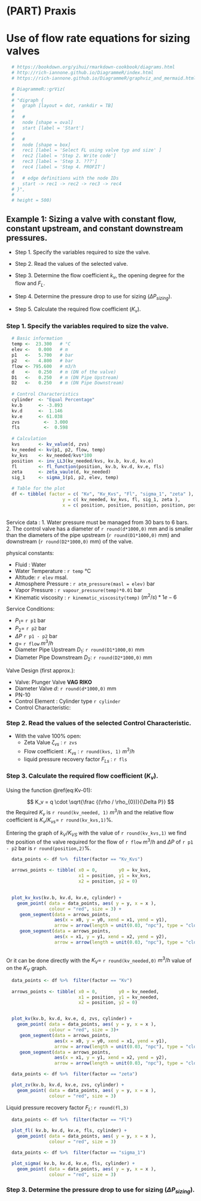 # (PART) Praxis {-} 

# Use of flow rate equations for sizing valves

```r

  # https://bookdown.org/yihui/rmarkdown-cookbook/diagrams.html
  # http://rich-iannone.github.io/DiagrammeR/index.html
  # https://rich-iannone.github.io/DiagrammeR/graphviz_and_mermaid.html

  # DiagrammeR::grViz(
  # 
  # "digraph {
  #   graph [layout = dot, rankdir = TB]
  #   
  #   #
  #   node [shape = oval]
  #   start [label = 'Start']
  #   
  #   # 
  #   node [shape = box]        
  #   rec1 [label = 'Select FL using valve typ and size' ]
  #   rec2 [label = 'Step 2. Write code']
  #   rec3 [label = 'Step 3. ???']
  #   rec4 [label = 'Step 4. PROFIT']
  # 
  #   # edge definitions with the node IDs
  #   start -> rec1 -> rec2 -> rec3 -> rec4
  # }",
  # 
  # height = 500)

```
  

## Example 1: Sizing a valve with constant flow, constant upstream, and constant downstream pressures.

   - Step 1. Specify the variables required  to size the valve.
   - Step 2. Read the values of the selected valve.
   - Step 3. Determine the flow coefficient $k_v$, the opening degree for the flow and $F_L$.
   
   - Step 4. Determine the pressure drop to use for sizing ($\Delta{P_{sizing}}).$
   - Step 5. Calculate the required flow coefficient ($K_v$).
   
   

### Step 1. Specify the variables required  to size the valve.

```r

  # Basic information
  temp <-  23.300   # °C
  elev <-   0.000   # m 
  p1   <-   5.700   # bar
  p2   <-   4.800   # bar
  flow <- 795.600   # m3/h
  d    <-   0.250   # m (DN of the valve)
  D1   <-   0.250   # m (DN Pipe Upstream)
  D2   <-   0.250   # m (DN Pipe Downstream)
  
  # Control Characteristics
  cylinder	<- "Equal Percentage"
  kv.b      <- -3.893
  kv.d	    <-  1.146
  kv.e      <- 61.038
  zvs	      <-  3.000
  fls	      <-  0.598
  
  # Calculation
  kvs       <- kv_value(d, zvs)
  kv_needed <- kv(p1, p2, flow, temp)
  kv_kvs    <- kv_needed/kvs*100
  position  <- inv_LL3(kv_needed/kvs, kv.b, kv.d, kv.e)
  fl        <- fl_function(position, kv.b, kv.d, kv.e, fls)
  zeta      <- zeta_vaule(d, kv_needed)
  sig_1     <- sigma_1(p1, p2, elev, temp)

  # Table for the plot
  df <- tibble( factor = c( "Kv", "Kv_Kvs", "Fl", "sigma_1", "zeta" ), 
                     y = c( kv_needed, kv_kvs, fl, sig_1, zeta ), 
                     x = c( position, position, position, position, position))
  
```

Service data : 
  1. Water pressure must be managed from 30 bars to 6 bars.
  2. The control valve has a diameter of `r round(d*1000,0)` mm and is smaller than the diameters of the pipe upstream (`r round(D1*1000,0)` mm) and downstream (`r round(D2*1000,0)` mm)  of the valve.


physical constants:
  
  - Fluid : Water 
  - Water Temperature :   `r temp` °C
  - Altitude:             `r elev` msal.
  - Atmosphere Pressure : `r atm_pressure(masl = elev)` bar
  - Vapor Pressure :      `r vapour_pressure(temp)*0.01` bar
  - Kinematic viscosity : `r kinematic_viscosity(temp)` $(m^2/s)*1e-6$

Service Conditions:

  - $P_1 =$                         `r p1` bar
  - $P_2 =$                         `r p2` bar
  - $\Delta{P}$                     `r p1 - p2` bar
  - $q =$                           `r flow` $m^3/h$ 
  - Diameter Pipe Upstream $D_1$:   `r round(D1*1000,0)` mm  
  - Diameter Pipe Downstream $D_2$: `r round(D2*1000,0)` mm  

Valve Design (first approx.):
  
  - Valve: Plunger Valve **VAG RIKO**
  - Diameter Valve $d$: `r round(d*1000,0)` mm  
  - PN-10
  - Control Element : Cylinder type `r cylinder`
  - Control Characteristic: 


### Step 2. Read the values of the selected Control Characteristic.
  
  - With the valve 100% open: 
    - Zeta Value $\zeta_{vs}$ :                       `r zvs`
    - Flow coefficient : $K_{vs}$ :                   `r round(kvs, 1)` $m^3 / h$
    - liquid pressure recovery factor ${F_{L}}_{s}$ : `r fls`


### Step 3. Calculate the required flow coefficient ($K_v$).

Using the function \@ref(eq:Kv-01):

$$
  K_v = q \cdot \sqrt{\frac {(\rho / \rho_{0})}{\Delta P}}
$$
the Required $K_v$ is `r round(kv_needed, 1)` $m^3 / h$ and the relative flow coefficient is $K_v / K_{vs}=$ `r round(kv_kvs,1)`%.

Entering the graph of $k_V / K_{VS}$ with the value of `r round(kv_kvs,1)` we find the position of the valve required for the flow of `r flow` $m^3/h$ and $\Delta{P}$ of `r p1 - p2` bar is `r round(position,2)`%.


```r
  
  data_points <- df %>%  filter(factor == "Kv_Kvs")
  
  arrows_points <- tibble( x0 = 0,        y0 = kv_kvs,
                           x1 = position, y1 = kv_kvs,
                           x2 = position, y2 = 0)
  

  plot_kv_kvs(kv.b, kv.d, kv.e, cylinder) +
    geom_point( data = data_points, aes( y = y, x = x ), 
                colour = "red", size = 3) +
     geom_segment(data = arrows_points, 
                  aes(x = x0, y = y0, xend = x1, yend = y1),
                  arrow = arrow(length = unit(0.03, "npc"), type = "closed"))+
     geom_segment(data = arrows_points, 
                  aes(x = x1, y = y1, xend = x2, yend = y2),
                  arrow = arrow(length = unit(0.03, "npc"), type = "closed"))
  
```

Or it can be done directly with the $K_V =$ `r round(kv_needed,0)` $m^3/h$  value of on the $K_V$ graph.

```r
  
  data_points <- df %>%  filter(factor == "Kv")
  
  arrows_points <- tibble( x0 = 0,        y0 = kv_needed,
                           x1 = position, y1 = kv_needed,
                           x2 = position, y2 = 0)


  plot_kv(kv.b, kv.d, kv.e, d, zvs, cylinder) +
    geom_point( data = data_points, aes( y = y, x = x ), 
                colour = "red", size = 3)+
     geom_segment(data = arrows_points, 
                  aes(x = x0, y = y0, xend = x1, yend = y1),
                  arrow = arrow(length = unit(0.03, "npc"), type = "closed"))+
     geom_segment(data = arrows_points, 
                  aes(x = x1, y = y1, xend = x2, yend = y2),
                  arrow = arrow(length = unit(0.03, "npc"), type = "closed"))

```




```r

  data_points <- df %>%  filter(factor == "zeta")

  plot_zv(kv.b, kv.d, kv.e, zvs, cylinder) +
    geom_point( data = data_points, aes( y = y, x = x ), 
                colour = "red", size = 3)
```


Liquid pressure recovery factor $F_L$: `r round(fl,3)`


```r

  data_points <- df %>%  filter(factor == "Fl")

  plot_fl( kv.b, kv.d, kv.e, fls, cylinder) +
    geom_point( data = data_points, aes( y = y, x = x ), 
                colour = "red", size = 3)
```

```r

  data_points <- df %>%  filter(factor == "sigma_1")

  plot_sigma( kv.b, kv.d, kv.e, fls, cylinder) +
    geom_point( data = data_points, aes( y = y, x = x ), 
                colour = "red", size = 3)
```

### Step 3. Determine the pressure drop to use for sizing ($\Delta{P_{sizing}}).$


